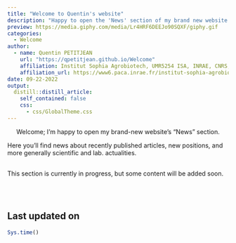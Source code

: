 ```yaml
---
title: "Welcome to Quentin's website"
description: "Happy to open the 'News' section of my brand new website."
preview: https://media.giphy.com/media/Lr4HRF6DEEJo90SQXF/giphy.gif
categories:
  - Welcome
author:
  - name: Quentin PETITJEAN
    url: "https://qpetitjean.github.io/Welcome"
    affiliation: Institut Sophia Agrobiotech, UMR5254 ISA, INRAE, CNRS, Université Côte d’Azur, Sophia-Antipolis, France.
    affiliation_url: https://www6.paca.inrae.fr/institut-sophia-agrobiotech
date: 09-22-2022
output:
  distill::distill_article:
    self_contained: false
    css:
      - css/GlobalTheme.css
---
```


<p class="plain-text" style="text-align: center">
Welcome; I'm happy to open my brand-new website's "News" section.
</p> 
<p class="plain-text">
Here you'll find news about recently published articles, new positions, and more generally scientific and lab. actualities.
</p> 
<div style="height: 0.125rem;"><br></div>
<p class="plain-text">
This section is currently in progress, but some content will be added soon.
</p> <div style="height: 0.125rem;"><br></div>

<div class="fa-3x" style="text-align: center">
 &nbsp;&nbsp;&nbsp;&nbsp;&nbsp;&nbsp;&nbsp;&nbsp;<i class="fa fa-solid fa-gear fa-spin fa-2x"></i>
 <br/>
<i class="fa fa-flip-vertical">
  <i class="fa fa-spin fa-gear fa-2x"></i>
</i>
</div>

 
## Last updated on {.appendix}
```r
Sys.time()
```